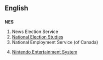 {{see|nes|ness|Nes|Ness|-ness}}
==English==

==={{initialism}}===
'''NES'''

# News Election Service
# [[National Election Studies]]
# National Employment Service (of Canada)
# {{context|video games}} [[w:Nintendo Entertainment System|Nintendo Entertainment System]]